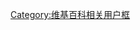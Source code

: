 {{Userbox-2
  |id1=[[File:Flag of the Republic of China.svg|48px|]]
  |id1-c=white
  |id2=[[File:Flag of the United Nations.svg|48px]]
  |id2-c=white
  |info=此用戶支持<br>'''[[中華民國]][[務實返聯公投案|重返聯合國]]'''
  |info-a=center
  |info-c=#FFFF00
  |info-fc=black
  |border-c=#4169E1
}}<includeonly>[[Category:支持中華民國返聯的維基人|{{PAGENAME}}]]</includeonly><noinclude>[[Category:维基百科相关用户框]]</noinclude>